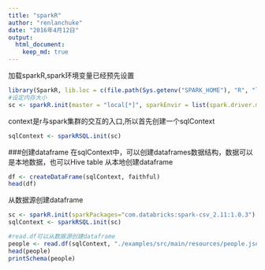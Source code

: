 ```yaml
---
title: "sparkR"
author: "renlanchuke"
date: "2016年4月12日"
output: 
  html_document:
    keep_md: true
---
```


加载sparkR,spark环境变量已经预先设置
```r
library(SparkR, lib.loc = c(file.path(Sys.getenv("SPARK_HOME"), "R", "lib")))
#设定内存大小
sc <- sparkR.init(master = "local[*]", sparkEnvir = list(spark.driver.memory="8g"))
```
context是r与spark集群的交互的入口,所以首先创建一个sqlContext
```r
sqlContext <- sparkRSQL.init(sc)
```
###创建dataframe
在sqlContext中，可以创建dataframes数据结构，数据可以是本地数据，也可以Hive table
从本地创建dataframe
```r
df <- createDataFrame(sqlContext, faithful)
head(df)
```

从数据源创建dataframe
```r
sc <- sparkR.init(sparkPackages="com.databricks:spark-csv_2.11:1.0.3")
sqlContext <- sparkRSQL.init(sc)
```

```r
#read.df可以从数据源创建dataframe
people <- read.df(sqlContext, "./examples/src/main/resources/people.json", "json")
head(people)
printSchema(people)
```
